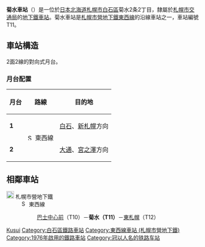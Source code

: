 {{NoteTA |G1=Railway |G2=Transport
|1=zh-cn:地铁; zh-hk:地鐵; zh-mo:地鐵; zh-sg:地铁; zh-tw:地下鐵;
|2=zh-hans:菊水站; zh-hk:菊水站; zh-tw:菊水車站;
}}
{{日本車站資訊
|公司色    = orange
|文字色  = 
|站名    = 菊水站
|圖片    = Kikusui-sta.JPG
|pxl    = 300px
|圖片說明= 3號出入口
|日文原名= 菊水
|平假名= きくすい
|羅馬拼音= Kikusui
|前一站  = T10 [[巴士中心前站|巴士中心前]]
|前一站距離 = 1.1
|後一站距離 = 1.2
|後一站  = [[東札幌站|東札幌]] T12
|電報略號= 
|車站編號  =  {{車站編號c|orange|T11}}
|所屬公司= [[File:ST_Logo.svg|20px]] [[札幌市交通局|札幌市交通局]]
|所屬路線= [[File:Subway_SapporoTozai.svg|15px]] [[札幌市營地下鐵東西線|札幌市營地下鐵東西線]]
|距離  = 10.4
|起點站  = [[宮之澤站|宮之澤]]
|所在地  = [[札幌市|札幌市]][[白石區|白石區]]菊水2條2丁目
|車站構造  = [[地底車站|地底車站]]
|月台配置  = 2面2線
|啟用年月日= 1976年（昭和51年）6月10日
|廢站年月日= 
|乘客人數= 10,062
|統計年度= 2014年度
|轉車    =
|備註    = 
}}
'''菊水車站'''（{{jpn|j=菊水駅|hg=きくすいえき|rm=Kikusui eki|f=y}}）是一位於[[日本|日本]][[北海道|北海道]][[札幌市|札幌市]][[白石區|白石區]]菊水2条2丁目，隸屬於[[札幌市交通局|札幌市交通局]]的[[鐵路車站|地下鐵車站]]。菊水車站是[[札幌市營地下鐵東西線|札幌市營地下鐵東西線]]的沿線車站之一，車站編號T11。

== 車站構造 ==
2面2線的對向式月台。
=== 月台配置 ===
{| class=wikitable
|-
!月台!!路線!!目的地
|-
|'''1'''
|rowspan=2|[[File:Subway_SapporoTozai.svg|15px]] 東西線
|[[白石站_(札幌市營地下鐵)|白石]]、[[新札幌站_(札幌市營地下鐵)|新札幌]]方向
|-
|'''2'''
|[[大通站_(北海道)|大通]]、[[宮之澤站|宮之澤]]方向
|}

== 相鄰車站 ==
; [[File:ST_Logo.svg|20px]] 札幌市營地下鐵
: [[File:Subway_SapporoTozai.svg|15px]] 東西線
:: [[巴士中心前站|巴士中心前]]（T10）－'''菊水（T11）'''－[[東札幌站|東札幌]]（T12）

{{東西線 (札幌市營地下鐵)}}
{{japan-rail-stub}}
{{DEFAULTSORT:Kikusui}}
[[Category:日本鐵路車站_Ki|Kusui]]
[[Category:白石區鐵路車站|Category:白石區鐵路車站]]
[[Category:東西線車站_(札幌市營地下鐵)|Category:東西線車站 (札幌市營地下鐵)]]
[[Category:1976年啟用的鐵路車站|Category:1976年啟用的鐵路車站]]
[[Category:冠以人名的铁路车站|Category:冠以人名的铁路车站]]